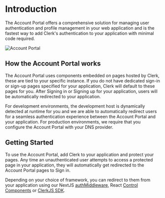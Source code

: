 

# Introduction

The Account Portal offers a comprehensive solution for managing user authentication and profile management in your web application and is the fastest way to add Clerk's authentication to your application with minimal code required. 

![Account Portal](/docs/images/account-portal/account-portal-splash.png)

## How the Account Portal works

The Account Portal uses components embedded on pages hosted by Clerk, these are tied to your specific instance. If you do not have dedicated sign-in or sign-up pages specified for your application, Clerk will default to these pages for you. After Signing in or Signing up for your application, users will be automatically redirected to your application.

For development environments, the development host is dynamically detected at runtime for you and we are able to automatically redirect users for a seamless authentication experience between the Account Portal and your application. For production environments, we require that you configure the Account Portal with your DNS provider.


## Getting Started  

To use the Account Portal, add Clerk to your application and protect your pages. Any time an unauthenticated user attempts to access a protected page in your application, they will automatically get redirected to the Account Portal pages to Sign in.

Depending on your choice of framework, you can redirect to them from your application using our NextJS [authMiddleware](https://clerk.com/docs/nextjs/middleware), React [Control Components](https://clerk.com/docs/component-reference/redirect-to-sign-in) or [ClerkJS SDK](https://clerk.com/docs/reference/clerkjs/clerk).